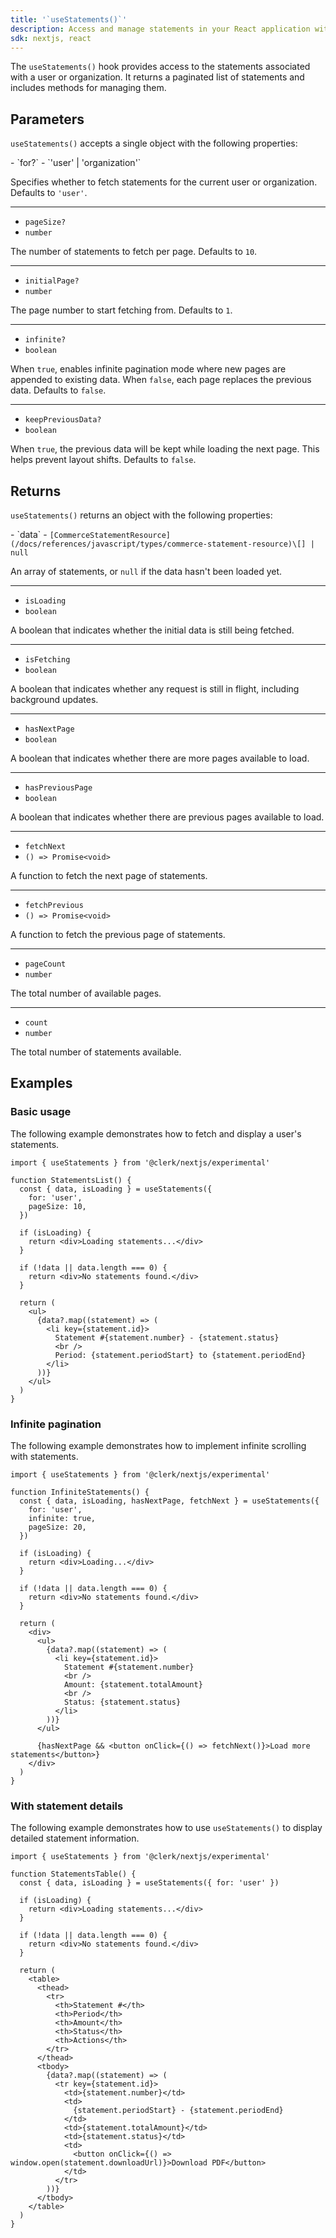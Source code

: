```yaml
---
title: '`useStatements()`'
description: Access and manage statements in your React application with Clerk's useStatements() hook.
sdk: nextjs, react
---
```


<Include src="_partials/billing/api-experimental" />

The `useStatements()` hook provides access to the statements associated with a user or organization. It returns a paginated list of statements and includes methods for managing them.

## Parameters

`useStatements()` accepts a single object with the following properties:

<Properties>
  - `for?`
  - `'user' | 'organization'`

  Specifies whether to fetch statements for the current user or organization. Defaults to `'user'`.

  ---

  - `pageSize?`
  - `number`

  The number of statements to fetch per page. Defaults to `10`.

  ---

  - `initialPage?`
  - `number`

  The page number to start fetching from. Defaults to `1`.

  ---

  - `infinite?`
  - `boolean`

  When `true`, enables infinite pagination mode where new pages are appended to existing data. When `false`, each page replaces the previous data. Defaults to `false`.

  ---

  - `keepPreviousData?`
  - `boolean`

  When `true`, the previous data will be kept while loading the next page. This helps prevent layout shifts. Defaults to `false`.
</Properties>

## Returns

`useStatements()` returns an object with the following properties:

<Properties>
  - `data`
  - <code>[CommerceStatementResource](/docs/references/javascript/types/commerce-statement-resource)\[] | null</code>

  An array of statements, or `null` if the data hasn't been loaded yet.

  ---

  - `isLoading`
  - `boolean`

  A boolean that indicates whether the initial data is still being fetched.

  ---

  - `isFetching`
  - `boolean`

  A boolean that indicates whether any request is still in flight, including background updates.

  ---

  - `hasNextPage`
  - `boolean`

  A boolean that indicates whether there are more pages available to load.

  ---

  - `hasPreviousPage`
  - `boolean`

  A boolean that indicates whether there are previous pages available to load.

  ---

  - `fetchNext`
  - `() => Promise<void>`

  A function to fetch the next page of statements.

  ---

  - `fetchPrevious`
  - `() => Promise<void>`

  A function to fetch the previous page of statements.

  ---

  - `pageCount`
  - `number`

  The total number of available pages.

  ---

  - `count`
  - `number`

  The total number of statements available.
</Properties>

## Examples

### Basic usage

The following example demonstrates how to fetch and display a user's statements.

```tsx
import { useStatements } from '@clerk/nextjs/experimental'

function StatementsList() {
  const { data, isLoading } = useStatements({
    for: 'user',
    pageSize: 10,
  })

  if (isLoading) {
    return <div>Loading statements...</div>
  }

  if (!data || data.length === 0) {
    return <div>No statements found.</div>
  }

  return (
    <ul>
      {data?.map((statement) => (
        <li key={statement.id}>
          Statement #{statement.number} - {statement.status}
          <br />
          Period: {statement.periodStart} to {statement.periodEnd}
        </li>
      ))}
    </ul>
  )
}
```

### Infinite pagination

The following example demonstrates how to implement infinite scrolling with statements.

```tsx
import { useStatements } from '@clerk/nextjs/experimental'

function InfiniteStatements() {
  const { data, isLoading, hasNextPage, fetchNext } = useStatements({
    for: 'user',
    infinite: true,
    pageSize: 20,
  })

  if (isLoading) {
    return <div>Loading...</div>
  }

  if (!data || data.length === 0) {
    return <div>No statements found.</div>
  }

  return (
    <div>
      <ul>
        {data?.map((statement) => (
          <li key={statement.id}>
            Statement #{statement.number}
            <br />
            Amount: {statement.totalAmount}
            <br />
            Status: {statement.status}
          </li>
        ))}
      </ul>

      {hasNextPage && <button onClick={() => fetchNext()}>Load more statements</button>}
    </div>
  )
}
```

### With statement details

The following example demonstrates how to use `useStatements()` to display detailed statement information.

```tsx
import { useStatements } from '@clerk/nextjs/experimental'

function StatementsTable() {
  const { data, isLoading } = useStatements({ for: 'user' })

  if (isLoading) {
    return <div>Loading statements...</div>
  }

  if (!data || data.length === 0) {
    return <div>No statements found.</div>
  }

  return (
    <table>
      <thead>
        <tr>
          <th>Statement #</th>
          <th>Period</th>
          <th>Amount</th>
          <th>Status</th>
          <th>Actions</th>
        </tr>
      </thead>
      <tbody>
        {data?.map((statement) => (
          <tr key={statement.id}>
            <td>{statement.number}</td>
            <td>
              {statement.periodStart} - {statement.periodEnd}
            </td>
            <td>{statement.totalAmount}</td>
            <td>{statement.status}</td>
            <td>
              <button onClick={() => window.open(statement.downloadUrl)}>Download PDF</button>
            </td>
          </tr>
        ))}
      </tbody>
    </table>
  )
}
```

